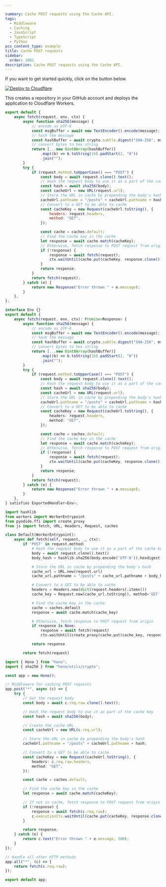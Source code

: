 ```yaml
---

summary: Cache POST requests using the Cache API.
tags:
  - Middleware
  - Caching
  - JavaScript
  - TypeScript
  - Python
pcx_content_type: example
title: Cache POST requests
sidebar:
  order: 1001
description: Cache POST requests using the Cache API.
---
```


If you want to get started quickly, click on the button below.

[![Deploy to Cloudflare](https://deploy.workers.cloudflare.com/button)](https://deploy.workers.cloudflare.com/?url=https://github.com/cloudflare/docs-examples/tree/main/workers/cache-post-request)

This creates a repository in your GitHub account and deploys the application to Cloudflare Workers.


<Tabs syncKey="workersExamples"> <TabItem label="JavaScript" icon="seti:javascript">

```js
export default {
	async fetch(request, env, ctx) {
		async function sha256(message) {
			// encode as UTF-8
			const msgBuffer = await new TextEncoder().encode(message);
			// hash the message
			const hashBuffer = await crypto.subtle.digest("SHA-256", msgBuffer);
			// convert bytes to hex string
			return [...new Uint8Array(hashBuffer)]
				.map((b) => b.toString(16).padStart(2, "0"))
				.join("");
		}
		try {
			if (request.method.toUpperCase() === "POST") {
				const body = await request.clone().text();
				// Hash the request body to use it as a part of the cache key
				const hash = await sha256(body);
				const cacheUrl = new URL(request.url);
				// Store the URL in cache by prepending the body's hash
				cacheUrl.pathname = "/posts" + cacheUrl.pathname + hash;
				// Convert to a GET to be able to cache
				const cacheKey = new Request(cacheUrl.toString(), {
					headers: request.headers,
					method: "GET",
				});

				const cache = caches.default;
				// Find the cache key in the cache
				let response = await cache.match(cacheKey);
				// Otherwise, fetch response to POST request from origin
				if (!response) {
					response = await fetch(request);
					ctx.waitUntil(cache.put(cacheKey, response.clone()));
				}
				return response;
			}
			return fetch(request);
		} catch (e) {
			return new Response("Error thrown " + e.message);
		}
	},
};
```

</TabItem> <TabItem label="TypeScript" icon="seti:typescript">

```ts
interface Env {}
export default {
	async fetch(request, env, ctx): Promise<Response> {
		async function sha256(message) {
			// encode as UTF-8
			const msgBuffer = await new TextEncoder().encode(message);
			// hash the message
			const hashBuffer = await crypto.subtle.digest("SHA-256", msgBuffer);
			// convert bytes to hex string
			return [...new Uint8Array(hashBuffer)]
				.map((b) => b.toString(16).padStart(2, "0"))
				.join("");
		}
		try {
			if (request.method.toUpperCase() === "POST") {
				const body = await request.clone().text();
				// Hash the request body to use it as a part of the cache key
				const hash = await sha256(body);
				const cacheUrl = new URL(request.url);
				// Store the URL in cache by prepending the body's hash
				cacheUrl.pathname = "/posts" + cacheUrl.pathname + hash;
				// Convert to a GET to be able to cache
				const cacheKey = new Request(cacheUrl.toString(), {
					headers: request.headers,
					method: "GET",
				});

				const cache = caches.default;
				// Find the cache key in the cache
				let response = await cache.match(cacheKey);
				// Otherwise, fetch response to POST request from origin
				if (!response) {
					response = await fetch(request);
					ctx.waitUntil(cache.put(cacheKey, response.clone()));
				}
				return response;
			}
			return fetch(request);
		} catch (e) {
			return new Response("Error thrown " + e.message);
		}
	},
} satisfies ExportedHandler<Env>;
```

</TabItem> <TabItem label="Python" icon="seti:python">

```py
import hashlib
from workers import WorkerEntrypoint
from pyodide.ffi import create_proxy
from js import fetch, URL, Headers, Request, caches

class Default(WorkerEntrypoint):
    async def fetch(self, request, _, ctx):
        if 'POST' in request.method:
            # Hash the request body to use it as a part of the cache key
            body = await request.clone().text()
            body_hash = hashlib.sha256(body.encode('UTF-8')).hexdigest()

            # Store the URL in cache by prepending the body's hash
            cache_url = URL.new(request.url)
            cache_url.pathname = "/posts" + cache_url.pathname + body_hash

            # Convert to a GET to be able to cache
            headers = Headers.new(dict(request.headers).items())
            cache_key = Request.new(cache_url.toString(), method='GET', headers=headers)

            # Find the cache key in the cache
            cache = caches.default
            response = await cache.match(cache_key)

            # Otherwise, fetch response to POST request from origin
            if response is None:
                response = await fetch(request)
                ctx.waitUntil(create_proxy(cache.put(cache_key, response.clone())))

            return response

        return fetch(request)
```

</TabItem> <TabItem label="Hono" icon="seti:typescript">

```ts
import { Hono } from "hono";
import { sha256 } from "hono/utils/crypto";

const app = new Hono();

// Middleware for caching POST requests
app.post("*", async (c) => {
	try {
		// Get the request body
		const body = await c.req.raw.clone().text();

		// Hash the request body to use it as part of the cache key
		const hash = await sha256(body);

		// Create the cache URL
		const cacheUrl = new URL(c.req.url);

		// Store the URL in cache by prepending the body's hash
		cacheUrl.pathname = "/posts" + cacheUrl.pathname + hash;

		// Convert to a GET to be able to cache
		const cacheKey = new Request(cacheUrl.toString(), {
			headers: c.req.raw.headers,
			method: "GET",
		});

		const cache = caches.default;

		// Find the cache key in the cache
		let response = await cache.match(cacheKey);

		// If not in cache, fetch response to POST request from origin
		if (!response) {
			response = await fetch(c.req.raw);
			c.executionCtx.waitUntil(cache.put(cacheKey, response.clone()));
		}

		return response;
	} catch (e) {
		return c.text("Error thrown " + e.message, 500);
	}
});

// Handle all other HTTP methods
app.all("*", (c) => {
	return fetch(c.req.raw);
});

export default app;
```

</TabItem> </Tabs>
